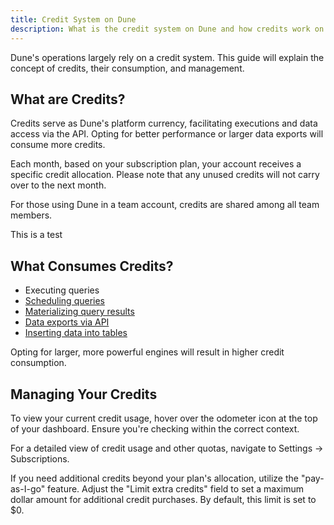 ```yaml
---
title: Credit System on Dune
description: What is the credit system on Dune and how credits work on Dune
---
```


Dune's operations largely rely on a credit system. This guide will explain the concept of credits, their consumption, and management.

## What are Credits?
Credits serve as Dune's platform currency, facilitating executions and data access via the API. Opting for better performance or larger data exports will consume more credits.

Each month, based on your subscription plan, your account receives a specific credit allocation. Please note that any unused credits will not carry over to the next month.

For those using Dune in a team account, credits are shared among all team members.

This is a test

## What Consumes Credits?

- Executing queries
- [Scheduling queries](/web-app/query-editor/query-scheduler)
- [Materializing query results](/query-engine/materialized-views)
- [Data exports via API](/api-reference/executions/endpoint/get-query-result)
- [Inserting data into tables](/api-reference/tables/endpoint/insert)

<Note>Opting for larger, more powerful engines will result in higher credit consumption.</Note>

## Managing Your Credits

To view your current credit usage, hover over the odometer icon at the top of your dashboard. Ensure you're checking within the correct context.



For a detailed view of credit usage and other quotas, navigate to Settings → Subscriptions.



If you need additional credits beyond your plan's allocation, utilize the "pay-as-I-go" feature. Adjust the "Limit extra credits" field to set a maximum dollar amount for additional credit purchases. By default, this limit is set to $0.

